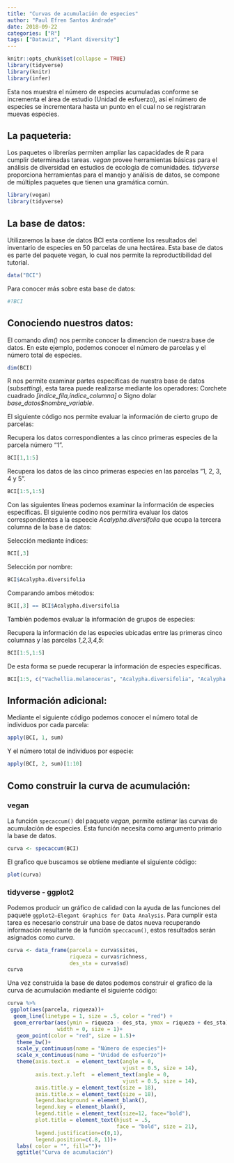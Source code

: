 ```yaml
---
title: "Curvas de acumulación de especies"
author: "Paul Efren Santos Andrade"
date: 2018-09-22
categories: ["R"]
tags: ["Dataviz", "Plant diversity"]
---
```


```r
knitr::opts_chunk$set(collapse = TRUE)
library(tidyverse)
library(knitr)
library(infer)
```


Esta nos muestra el número de especies acumuladas conforme se incrementa el área de estudio (Unidad de esfuerzo), así el número de especies se incrementara hasta un punto en el cual no se registraran muevas especies.


## La paqueteria:

Los paquetes o librerías permiten ampliar las capacidades de R para cumplir determinadas tareas. *vegan*  provee herramientas básicas para el análisis de diversidad en estudios de ecología de comunidades. *tidyverse* proporciona herramientas para el manejo y análisis de datos, se compone de múltiples paquetes que tienen una gramática común.

```r
library(vegan)
library(tidyverse)
```


## La base de datos:

Utilizaremos la base de datos BCI esta contiene los resultados del inventario de especies en 50 parcelas de una hectárea. Esta base de datos es parte del paquete vegan, lo cual nos permite la reproductibilidad del tutorial.

```r
data("BCI")
```

Para conocer más sobre esta base de datos:

```r
#?BCI
```


## Conociendo nuestros datos:

El comando *dim()* nos permite conocer la dimencion de nuestra base de datos. En este ejemplo, podemos conocer el  número de parcelas y el  número  total de especies.

```r
dim(BCI)
```

R nos permite examinar partes específicas de nuestra base de datos (*subsetting*), esta tarea puede realizarse mediante los operadores: Corchete cuadrado *[índice_fila,índice_columna]* o Signo dolar *base_datos$nombre_variable*.

El siguiente código nos permite evaluar la información de cierto grupo de parcelas:

Recupera los datos correspondientes a las cinco primeras especies de la parcela número "1".

```r
BCI[1,1:5] 
```

Recupera los datos de las cinco primeras especies en las parcelas "1, 2, 3, 4 y 5".

```r
BCI[1:5,1:5]

```


Con las siguientes líneas podemos examinar la información de especies específicas. El siguiente codino nos permitira evaluar los datos correspondientes a la espeecie *Acalypha.diversifolia* que ocupa la tercera columna de la base de datos:

Selección mediante índices:

```r
BCI[,3]
```

Selección por nombre:

```r
BCI$Acalypha.diversifolia
```

Comparando ambos métodos: 

```r
BCI[,3] == BCI$Acalypha.diversifolia
```


También podemos evaluar la información de grupos de especies: 

Recupera la información de las especies ubicadas entre las primeras cinco columnas y las parcelas *1,2,3,4,5*:

```r
BCI[1:5,1:5] 
```

De esta forma se puede recuperar la información  de especies especificas.

```r

BCI[1:5, c("Vachellia.melanoceras", "Acalypha.diversifolia", "Acalypha.macrostachya")] 
```

## Información adicional:

Mediante el siguiente código podemos conocer el número total de individuos por cada parcela:

```r
apply(BCI, 1, sum)
```

Y el número total de individuos por especie: 

```r
apply(BCI, 2, sum)[1:10]
```

## Como construir la curva de acumulación: 

### vegan

La función `specaccum()` del paquete *vegan*, permite estimar las curvas de acumulación de especies. Esta función necesita como argumento primario la base de datos. 

```r
curva <- specaccum(BCI)
```

El grafico que buscamos se obtiene mediante el siguiente código: 

```r
plot(curva)
```

### tidyverse - ggplot2

Podemos producir un gráfico de calidad con la ayuda de las funciones del paquete `ggplot2–Elegant Graphics for Data Analysis`. Para cumplir esta tarea es necesario construir una base de datos nueva recuperando información resultante de la función `speccacum()`, estos resultados serán asignados como *curva*.


```r

curva <- data_frame(parcela = curva$sites,
                    riqueza = curva$richness,
                    des_sta = curva$sd) 
curva
```

Una vez construida la base de datos podemos construir el grafico de la curva de acumulación mediante el siguiente código: 

```r
curva %>% 
 ggplot(aes(parcela, riqueza))+
  geom_line(linetype = 1, size = .5, color = "red") +
  geom_errorbar(aes(ymin = riqueza - des_sta, ymax = riqueza + des_sta),
                width = 0, size = 1)+
   geom_point(color = "red", size = 1.5)+
   theme_bw()+
   scale_y_continuous(name = "Número de especies")+
   scale_x_continuous(name = "Unidad de esfuerzo")+
   theme(axis.text.x  = element_text(angle = 0, 
                                     vjust = 0.5, size = 14),
         axis.text.y.left  = element_text(angle = 0, 
                                     vjust = 0.5, size = 14),
         axis.title.y = element_text(size = 18),
         axis.title.x = element_text(size = 18),
         legend.background = element_blank(),
         legend.key = element_blank(),
         legend.title = element_text(size=12, face="bold"),
         plot.title = element_text(hjust = .5, 
                                   face = "bold", size = 21),
         legend.justification=c(0,1), 
         legend.position=c(.8, 1))+
   labs( color = "", fill="")+
   ggtitle("Curva de acumulación")
```

